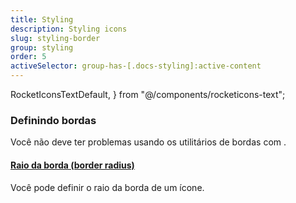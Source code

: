 ```yaml
---
title: Styling
description: Styling icons
slug: styling-border
group: styling
order: 5
activeSelector: group-has-[.docs-styling]:active-content
---
```


  RocketIconsTextDefault,
} from "@/components/rocketicons-text";

### Definindo bordas
Você não deve ter problemas usando os utilitários de bordas com <RocketIconsText />.
<br />
#### [Raio da borda (border radius)](https://tailwindcss.com/docs/border-radius)
Você pode definir o raio da borda de um ícone.

